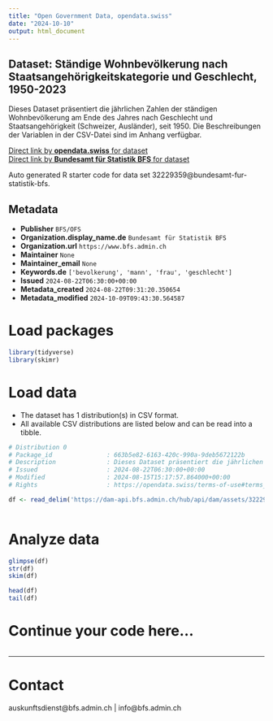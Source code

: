```yaml
---
title: "Open Government Data, opendata.swiss"
date: "2024-10-10"
output: html_document
---
```


## Dataset: Ständige Wohnbevölkerung nach Staatsangehörigkeitskategorie und Geschlecht, 1950-2023

Dieses Dataset präsentiert die jährlichen Zahlen der ständigen Wohnbevölkerung am Ende des Jahres nach Geschlecht und Staatsangehörigkeit (Schweizer, Ausländer), seit 1950. Die Beschreibungen der Variablen in der CSV-Datei sind im Anhang verfügbar.

[Direct link by **opendata.swiss** for dataset](https://opendata.swiss/de/dataset/standige-wohnbevolkerung-nach-staatsangehorigkeitskategorie-und-geschlecht-1950-2023)<br>
[Direct link by **Bundesamt für Statistik BFS** for dataset](https://www.bfs.admin.ch/asset/de/ts-x-01.01.01)

Auto generated R starter code for data set 32229359@bundesamt-fur-statistik-bfs.

## Metadata

- **Publisher** `BFS/OFS`
- **Organization.display_name.de** `Bundesamt für Statistik BFS`
- **Organization.url** `https://www.bfs.admin.ch`
- **Maintainer** `None`
- **Maintainer_email** `None`
- **Keywords.de** `['bevolkerung', 'mann', 'frau', 'geschlecht']`
- **Issued** `2024-08-22T06:30:00+00:00`
- **Metadata_created** `2024-08-22T09:31:20.350654`
- **Metadata_modified** `2024-10-09T09:43:30.564587`


# Load packages

```r

library(tidyverse)
library(skimr)

```

# Load data

-   The dataset has 1 distribution(s) in CSV format.
-   All available CSV distributions are listed below and can be read into a tibble.

```r

# Distribution 0
# Package_id               : 663b5e82-6163-420c-990a-9deb5672122b
# Description              : Dieses Dataset präsentiert die jährlichen Zahlen der ständigen Wohnbevölkerung am Ende des Jahres nach Geschlecht und Staatsangehörigkeit (Schweizer, Ausländer), seit 1950. Die Beschreibungen der Variablen in der CSV-Datei sind im Anhang verfügbar.
# Issued                   : 2024-08-22T06:30:00+00:00
# Modified                 : 2024-08-15T15:17:57.864000+00:00
# Rights                   : https://opendata.swiss/terms-of-use#terms_by_ask

df <- read_delim('https://dam-api.bfs.admin.ch/hub/api/dam/assets/32229366/master')



```

# Analyze data

```r

glimpse(df)
str(df)
skim(df)

head(df)
tail(df)

```

# Continue your code here...

```r

```

------------------------------------------------------------------------

# Contact

auskunftsdienst@bfs.admin.ch | info@bfs.admin.ch
